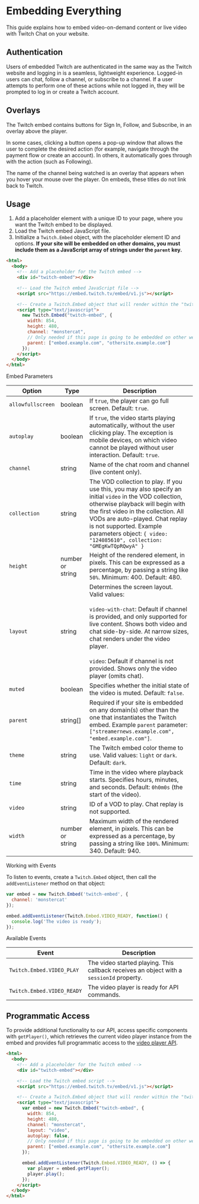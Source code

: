 # Embedding Everything

This guide explains how to embed video-on-demand content or live video with Twitch Chat on your website.

## Authentication

Users of embedded Twitch are authenticated in the same way as the Twitch website and logging in is a seamless, lightweight experience. Logged-in users can chat, follow a channel, or subscribe to a channel. If a user attempts to perform one of these actions while not logged in, they will be prompted to log in or create a Twitch account.

## Overlays

The Twitch embed contains buttons for Sign In, Follow, and Subscribe, in an overlay above the player.

In some cases, clicking a button opens a pop-up window that allows the user to complete the desired action (for example, navigate through the payment flow or create an account). In others, it automatically goes through with the action (such as Following).

The name of the channel being watched is an overlay that appears when you hover your mouse over the player. On embeds, these titles do not link back to Twitch.

## Usage

1. Add a placeholder element with a unique ID to your page, where you want the Twitch embed to be displayed.
2. Load the Twitch embed JavaScript file.
3. Initialize a `Twitch.Embed` object, with the placeholder element ID and options. **If your site will be embedded on other domains, you must include them as a JavaScript array of strings under the `parent` key.**

```html
<html>
  <body>
    <!-- Add a placeholder for the Twitch embed -->
    <div id="twitch-embed"></div>

    <!-- Load the Twitch embed JavaScript file -->
    <script src="https://embed.twitch.tv/embed/v1.js"></script>

    <!-- Create a Twitch.Embed object that will render within the "twitch-embed" element -->
    <script type="text/javascript">
      new Twitch.Embed("twitch-embed", {
        width: 854,
        height: 480,
        channel: "monstercat",
        // Only needed if this page is going to be embedded on other websites
        parent: ["embed.example.com", "othersite.example.com"]
      });
    </script>
  </body>
</html>
```

Embed Parameters

| Option | Type | Description |
| --- | --- | --- |
| `allowfullscreen` |	boolean |	If `true`, the player can go full screen. Default: `true`. |
| `autoplay`	| boolean |	If `true`, the video starts playing automatically, without the user clicking play. The exception is mobile devices, on which video cannot be played without user interaction. Default: `true`. |
| `channel` |	string |	Name of the chat room and channel (live content only). |
| `collection` |	string	| The VOD collection to play. If you use this, you may also specify an initial `video` in the VOD collection, otherwise playback will begin with the first video in the collection. All VODs are auto-played. Chat replay is not supported. Example parameters object: `{ video: "124085610", collection: "GMEgKwTQpRQwyA" }` |
| `height` |	number  or string |	Height of the rendered element, in pixels. This can be expressed as a percentage, by passing a string like `50%`. Minimum: 400. Default: 480. |
| `layout` | string |	Determines the screen layout.<br />Valid values:<br /><br />`video-with-chat`: Default if channel is provided, and only supported for live content. Shows both video and chat side-by-side. At narrow sizes, chat renders under the video player.<br /><br />`video`: Default if channel is not provided. Shows only the video player (omits chat). |
| `muted` |	boolean |	Specifies whether the initial state of the video is muted. Default: `false`. |
| `parent` |	string[]	| Required if your site is embedded on any domain(s) other than the one that instantiates the Twitch embed. Example `parent` parameter: `["streamernews.example.com", "embed.example.com"]`. |
| `theme` |	string |	The Twitch embed color theme to use. Valid values: `light` or `dark`. Default: `dark`. |
| `time` |	string |	Time in the video where playback starts. Specifies hours, minutes, and seconds. Default: `0h0m0s` (the start of the video). |
| `video` |	string |	ID of a VOD to play. Chat replay is not supported. |
| `width` |	number or string |	Maximum width of the rendered element, in pixels. This can be expressed as a percentage, by passing a string like `100%`. Minimum: 340. Default: 940. |

Working with Events

To listen to events, create a `Twitch.Embed` object, then call the `addEventListener` method on that object:

```javascript
var embed = new Twitch.Embed('twitch-embed', {
  channel: 'monstercat'
});

embed.addEventListener(Twitch.Embed.VIDEO_READY, function() {
  console.log('The video is ready');
});
```

Available Events

| Event |	Description |
| --- | --- |
| `Twitch.Embed.VIDEO_PLAY`	| The video started playing. This callback receives an object with a `sessionId` property. |
| `Twitch.Embed.VIDEO_READY` |	The video player is ready for API commands. |

## Programmatic Access

To provide additional functionality to our API, access specific components with `getPlayer()`, which retrieves the current video player instance from the embed and provides full programmatic access to the [video player API](/embedding-twitch/video-and-clips#interactive-frames-for-live-streams-and-vods).

```html
<html>
  <body>
    <!-- Add a placeholder for the Twitch embed -->
    <div id="twitch-embed"></div>

    <!-- Load the Twitch embed script -->
    <script src="https://embed.twitch.tv/embed/v1.js"></script>

    <!-- Create a Twitch.Embed object that will render within the "twitch-embed" element. -->
    <script type="text/javascript">
      var embed = new Twitch.Embed("twitch-embed", {
        width: 854,
        height: 480,
        channel: "monstercat",
        layout: "video",
        autoplay: false,
        // Only needed if this page is going to be embedded on other websites
        parent: ["embed.example.com", "othersite.example.com"]
      });

      embed.addEventListener(Twitch.Embed.VIDEO_READY, () => {
        var player = embed.getPlayer();
        player.play();
      });
    </script>
  </body>
</html>
```
